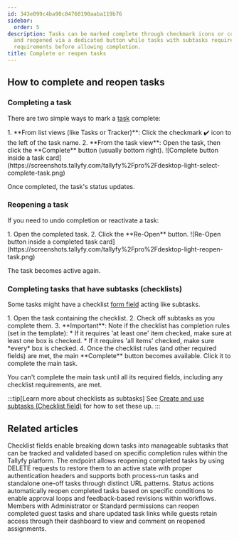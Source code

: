 ```yaml
---
id: 343e099c4ba90c84760190aaba119b76
sidebar:
  order: 5
description: Tasks can be marked complete through checkmark icons or completion buttons
  and reopened via a dedicated button while tasks with subtasks require meeting checklist
  requirements before allowing completion.
title: Complete or reopen tasks
---
```



## How to complete and reopen tasks

### Completing a task

There are two simple ways to mark a [task](/products/pro/tracking-and-tasks/tasks/) complete:

<Steps>
1. **From list views (like Tasks or Tracker)**: Click the checkmark ✔️ icon to the left of the task name.
2. **From the task view**: Open the task, then click the **Complete** button (usually bottom right).
   ![Complete button inside a task card](https://screenshots.tallyfy.com/tallyfy%2Fpro%2Fdesktop-light-select-complete-task.png)
</Steps>

Once completed, the task's status updates.

### Reopening a task

If you need to undo completion or reactivate a task:

<Steps>
1. Open the completed task.
2. Click the **Re-Open** button.
   ![Re-Open button inside a completed task card](https://screenshots.tallyfy.com/tallyfy%2Fpro%2Fdesktop-light-reopen-task.png)
</Steps>

The task becomes active again.

### Completing tasks that have subtasks (checklists)

Some tasks might have a checklist [form field](/products/pro/tracking-and-tasks/tasks/what-are-form-fields-in-tallyfy/) acting like subtasks.

<Steps>
1. Open the task containing the checklist.
2. Check off subtasks as you complete them.
3. **Important**: Note if the checklist has completion rules (set in the template):
    * If it requires 'at least one' item checked, make sure at least one box is checked.
    * If it requires 'all items' checked, make sure *every* box is checked.
4. Once the checklist rules (and other required fields) are met, the main **Complete** button becomes available. Click it to complete the main task.
</Steps>

You can't complete the main task until all its required fields, including any checklist requirements, are met.

:::tip[Learn more about checklists as subtasks]
See [Create and use subtasks (Checklist field)](/products/pro/tracking-and-tasks/tasks/how-to-create-and-use-subtasks/) for how to set these up.
:::


## Related articles
<CardGrid>
<LinkTitleCard header="<b>Tasks > Create and use subtasks</b>" href="/products/pro/tracking-and-tasks/tasks/how-to-create-and-use-subtasks/" > Checklist fields enable breaking down tasks into manageable subtasks that can be tracked and validated based on specific completion rules within the Tallyfy platform. </LinkTitleCard>
<LinkTitleCard header="<b>Tasks > Reopen task</b>" href="/products/pro/integrations/open-api/code-samples/tasks/reopen-task/" > The endpoint allows reopening completed tasks by using DELETE requests to restore them to an active state with proper authentication headers and supports both process-run tasks and standalone one-off tasks through distinct URL patterns. </LinkTitleCard>
<LinkTitleCard header="<b>Actions > Automate changing the status of tasks</b>" href="/products/pro/documenting/templates/automations/actions/status-actions/" > Status actions automatically reopen completed tasks based on specific conditions to enable approval loops and feedback-based revisions within workflows. </LinkTitleCard>
<LinkTitleCard header="<b>Guests > Re-open tasks as a guest</b>" href="/products/pro/documenting/guests/how-can-i-re-open-a-completed-guest-task/" > Members with Administrator or Standard permissions can reopen completed guest tasks and share updated task links while guests retain access through their dashboard to view and comment on reopened assignments. </LinkTitleCard>
</CardGrid>